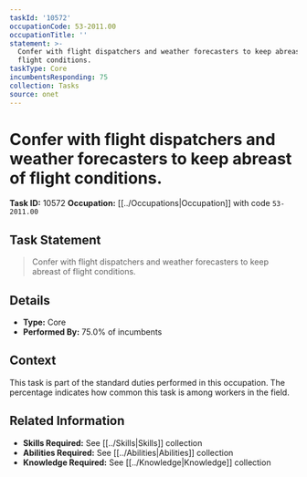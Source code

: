 ```yaml
---
taskId: '10572'
occupationCode: 53-2011.00
occupationTitle: ''
statement: >-
  Confer with flight dispatchers and weather forecasters to keep abreast of
  flight conditions.
taskType: Core
incumbentsResponding: 75
collection: Tasks
source: onet
---
```

# Confer with flight dispatchers and weather forecasters to keep abreast of flight conditions.

**Task ID:** 10572
**Occupation:** [[../Occupations|Occupation]] with code `53-2011.00`

## Task Statement

> Confer with flight dispatchers and weather forecasters to keep abreast of flight conditions.

## Details

- **Type:** Core
- **Performed By:** 75.0% of incumbents

## Context

This task is part of the standard duties performed in this occupation. The percentage indicates how common this task is among workers in the field.

## Related Information

- **Skills Required:** See [[../Skills|Skills]] collection
- **Abilities Required:** See [[../Abilities|Abilities]] collection
- **Knowledge Required:** See [[../Knowledge|Knowledge]] collection
